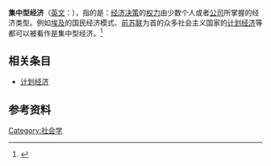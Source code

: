 {{社会学}}
'''集中型经济'''（[[英文|英文]]：{{lang|en|Centralized economy}}），指的是：[[经济|经济]][[决策|决策]]的[[权力|权力]]由少数个人或者[[公司|公司]]所掌握的经济类型。例如[[埃及|埃及]]的国民经济模式、[[前苏联|前苏联]]为首的众多社会主义国家的[[计划经济|计划经济]]等都可以被看作是集中型经济。<ref> {{cite book | last1 = Popenoe | first1 = David | authorlink1 = | last2 = 李 | first2 = 强 | title = Sociology（社会学） | chapter = 词汇表 | date = 2007--10-01 | year = 2007 | pages = 694-714 | accessdate = 2010-09-08 | isbn = 978-7-300-08078-9}}</ref>

==相关条目==
* [[计划经济|计划经济]]

==参考资料==
{{reflist}}

{{Sociology-stub}}

[[Category:社会学|Category:社会学]]